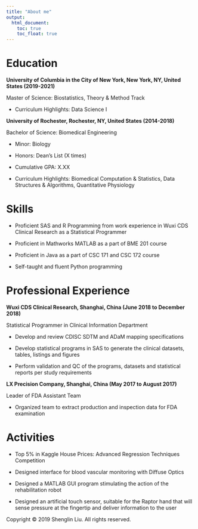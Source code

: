 ```yaml
---
title: "About me"
output: 
  html_document:
    toc: true
    toc_float: true
---
```


# Education
**University of Columbia in the City of New York, New York, NY, United States (2019-2021)**

Master of Science: Biostatistics, Theory & Method Track

- Curriculum Highlights: Data Science I

**University of Rochester, Rochester, NY, United States (2014-2018)**

Bachelor of Science: Biomedical Engineering

- Minor: Biology

- Honors: Dean’s List (X times)

- Cumulative GPA: X.XX

- Curriculum Highlights: Biomedical Computation & Statistics, Data Structures & Algorithms, Quantitative Physiology

# Skills
- Proficient SAS and R Programming from work experience in Wuxi CDS Clinical Research as a Statistical Programmer

- Proficient in Mathworks MATLAB as a part of BME 201 course

- Proficient in Java as a part of CSC 171 and CSC 172 course

- Self-taught and fluent Python programming

# Professional Experience
**Wuxi CDS Clinical Research, Shanghai, China (June 2018 to December 2018)**

Statistical Programmer in Clinical Information Department

- Develop and review CDISC SDTM and ADaM mapping specifications

- Develop statistical programs in SAS to generate the clinical datasets, tables, listings and figures

- Perform validation and QC of the programs, datasets and statistical reports per study requirements

**LX Precision Company, Shanghai, China (May 2017 to August 2017)**

Leader of FDA Assistant Team

- Organized team to extract production and inspection data for FDA examination

# Activities

- Top 5% in Kaggle House Prices: Advanced Regression Techniques Competition

- Designed interface for blood vascular monitoring with Diffuse Optics

- Designed a MATLAB GUI program stimulating the action of the rehabilitation robot

- Designed an artificial touch sensor, suitable for the Raptor hand that will sense pressure at the fingertip and deliver information to the user

<p>Copyright &copy; 2019 Shenglin Liu. All rights reserved.</p>